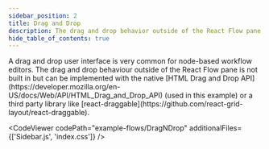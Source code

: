 ```yaml
---
sidebar_position: 2
title: Drag and Drop
description: The drag and drop behavior outside of the React Flow pane can be implemented with the native HTML Drag and Drop API or a third-party library like react-draggable.
hide_table_of_contents: true
---
```



<ExampleLayout>
A drag and drop user interface is very common for node-based workflow editors. The drag and drop behaviour outside of the React Flow pane is not built in but can be implemented with the native [HTML Drag and Drop API](https://developer.mozilla.org/en-US/docs/Web/API/HTML_Drag_and_Drop_API) (used in this example) or a third party library like [react-draggable](https://github.com/react-grid-layout/react-draggable).

<CodeViewer
  codePath="example-flows/DragNDrop"
  additionalFiles={['Sidebar.js', 'index.css']}
/>
</ExampleLayout>
